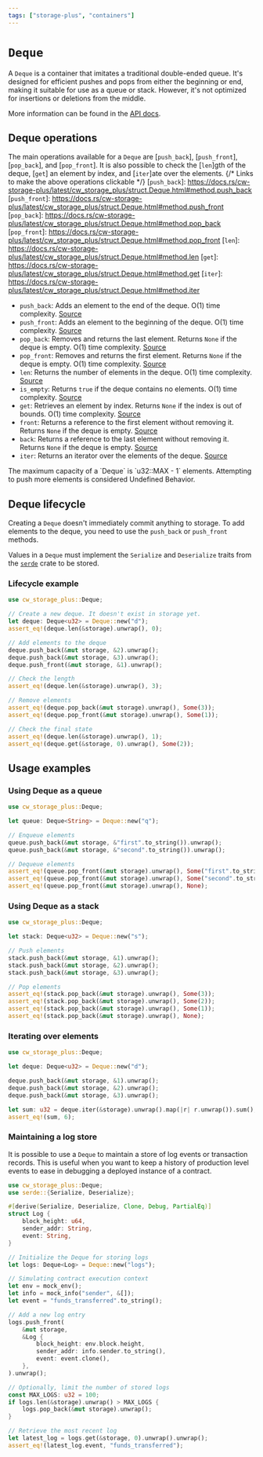 ```yaml
---
tags: ["storage-plus", "containers"]
---
```



# `Deque`

A `Deque` is a container that imitates a traditional double-ended queue. It's
designed for efficient pushes and pops from either the beginning or end, making
it suitable for use as a queue or stack. However, it's not optimized for
insertions or deletions from the middle.

<Callout>More information can be found in the [API docs].</Callout>

## Deque operations

The main operations available for a `Deque` are [`push_back`], [`push_front`],
[`pop_back`], and [`pop_front`]. It is also possible to check the [`len`]gth of
the deque, [`get`] an element by index, and [`iter`]ate over the elements.
{/* Links to make the above operations clickable */} [`push_back`]:
https://docs.rs/cw-storage-plus/latest/cw_storage_plus/struct.Deque.html#method.push_back
[`push_front`]:
https://docs.rs/cw-storage-plus/latest/cw_storage_plus/struct.Deque.html#method.push_front
[`pop_back`]:
https://docs.rs/cw-storage-plus/latest/cw_storage_plus/struct.Deque.html#method.pop_back
[`pop_front`]:
https://docs.rs/cw-storage-plus/latest/cw_storage_plus/struct.Deque.html#method.pop_front
[`len`]:
https://docs.rs/cw-storage-plus/latest/cw_storage_plus/struct.Deque.html#method.len
[`get`]:
https://docs.rs/cw-storage-plus/latest/cw_storage_plus/struct.Deque.html#method.get
[`iter`]:
https://docs.rs/cw-storage-plus/latest/cw_storage_plus/struct.Deque.html#method.iter

- `push_back`: Adds an element to the end of the deque. O(1) time complexity.
  [Source](https://docs.rs/cw-storage-plus/latest/cw_storage_plus/struct.Deque.html#method.push_back)
- `push_front`: Adds an element to the beginning of the deque. O(1) time
  complexity.
  [Source](https://docs.rs/cw-storage-plus/latest/cw_storage_plus/struct.Deque.html#method.push_front)
- `pop_back`: Removes and returns the last element. Returns `None` if the deque
  is empty. O(1) time complexity.
  [Source](https://docs.rs/cw-storage-plus/latest/cw_storage_plus/struct.Deque.html#method.pop_back)
- `pop_front`: Removes and returns the first element. Returns `None` if the
  deque is empty. O(1) time complexity.
  [Source](https://docs.rs/cw-storage-plus/latest/cw_storage_plus/struct.Deque.html#method.pop_front)
- `len`: Returns the number of elements in the deque. O(1) time complexity.
  [Source](https://docs.rs/cw-storage-plus/latest/cw_storage_plus/struct.Deque.html#method.len)
- `is_empty`: Returns `true` if the deque contains no elements. O(1) time
  complexity.
  [Source](https://docs.rs/cw-storage-plus/latest/cw_storage_plus/struct.Deque.html#method.is_empty)
- `get`: Retrieves an element by index. Returns `None` if the index is out of
  bounds. O(1) time complexity.
  [Source](https://docs.rs/cw-storage-plus/latest/cw_storage_plus/struct.Deque.html#method.get)
- `front`: Returns a reference to the first element without removing it. Returns
  `None` if the deque is empty.
  [Source](https://docs.rs/cw-storage-plus/latest/cw_storage_plus/struct.Deque.html#method.front)
- `back`: Returns a reference to the last element without removing it. Returns
  `None` if the deque is empty.
  [Source](https://docs.rs/cw-storage-plus/latest/cw_storage_plus/struct.Deque.html#method.back)
- `iter`: Returns an iterator over the elements of the deque.
  [Source](https://docs.rs/cw-storage-plus/latest/cw_storage_plus/struct.Deque.html#method.iter)

<Callout type="warning">
  The maximum capacity of a `Deque` is `u32::MAX - 1` elements. Attempting to
  push more elements is considered Undefined Behavior.
</Callout>

## Deque lifecycle

Creating a `Deque` doesn't immediately commit anything to storage. To add
elements to the deque, you need to use the `push_back` or `push_front` methods.

Values in a `Deque` must implement the `Serialize` and `Deserialize` traits from
the [`serde`] crate to be stored.

### Lifecycle example

```rust template="storage"
use cw_storage_plus::Deque;

// Create a new deque. It doesn't exist in storage yet.
let deque: Deque<u32> = Deque::new("d");
assert_eq!(deque.len(&storage).unwrap(), 0);

// Add elements to the deque
deque.push_back(&mut storage, &2).unwrap();
deque.push_back(&mut storage, &3).unwrap();
deque.push_front(&mut storage, &1).unwrap();

// Check the length
assert_eq!(deque.len(&storage).unwrap(), 3);

// Remove elements
assert_eq!(deque.pop_back(&mut storage).unwrap(), Some(3));
assert_eq!(deque.pop_front(&mut storage).unwrap(), Some(1));

// Check the final state
assert_eq!(deque.len(&storage).unwrap(), 1);
assert_eq!(deque.get(&storage, 0).unwrap(), Some(2));
```

## Usage examples

### Using Deque as a queue

```rust template="storage"
use cw_storage_plus::Deque;

let queue: Deque<String> = Deque::new("q");

// Enqueue elements
queue.push_back(&mut storage, &"first".to_string()).unwrap();
queue.push_back(&mut storage, &"second".to_string()).unwrap();

// Dequeue elements
assert_eq!(queue.pop_front(&mut storage).unwrap(), Some("first".to_string()));
assert_eq!(queue.pop_front(&mut storage).unwrap(), Some("second".to_string()));
assert_eq!(queue.pop_front(&mut storage).unwrap(), None);
```

### Using Deque as a stack

```rust template="storage"
use cw_storage_plus::Deque;

let stack: Deque<u32> = Deque::new("s");

// Push elements
stack.push_back(&mut storage, &1).unwrap();
stack.push_back(&mut storage, &2).unwrap();
stack.push_back(&mut storage, &3).unwrap();

// Pop elements
assert_eq!(stack.pop_back(&mut storage).unwrap(), Some(3));
assert_eq!(stack.pop_back(&mut storage).unwrap(), Some(2));
assert_eq!(stack.pop_back(&mut storage).unwrap(), Some(1));
assert_eq!(stack.pop_back(&mut storage).unwrap(), None);
```

### Iterating over elements

```rust template="storage"
use cw_storage_plus::Deque;

let deque: Deque<u32> = Deque::new("d");

deque.push_back(&mut storage, &1).unwrap();
deque.push_back(&mut storage, &2).unwrap();
deque.push_back(&mut storage, &3).unwrap();

let sum: u32 = deque.iter(&storage).unwrap().map(|r| r.unwrap()).sum();
assert_eq!(sum, 6);
```

### Maintaining a log store

It is possible to use a `Deque` to maintain a store of log events or transaction
records. This is useful when you want to keep a history of production level
events to ease in debugging a deployed instance of a contract.

```rust template="storage"
use cw_storage_plus::Deque;
use serde::{Serialize, Deserialize};

#[derive(Serialize, Deserialize, Clone, Debug, PartialEq)]
struct Log {
    block_height: u64,
    sender_addr: String,
    event: String,
}

// Initialize the Deque for storing logs
let logs: Deque<Log> = Deque::new("logs");

// Simulating contract execution context
let env = mock_env();
let info = mock_info("sender", &[]);
let event = "funds_transferred".to_string();

// Add a new log entry
logs.push_front(
    &mut storage,
    &Log {
        block_height: env.block.height,
        sender_addr: info.sender.to_string(),
        event: event.clone(),
    },
).unwrap();

// Optionally, limit the number of stored logs
const MAX_LOGS: u32 = 100;
if logs.len(&storage).unwrap() > MAX_LOGS {
    logs.pop_back(&mut storage).unwrap();
}

// Retrieve the most recent log
let latest_log = logs.get(&storage, 0).unwrap().unwrap();
assert_eq!(latest_log.event, "funds_transferred");
```

[`serde`]: https://serde.rs/
[API docs]:
  https://docs.rs/cw-storage-plus/latest/cw_storage_plus/struct.Deque.html
